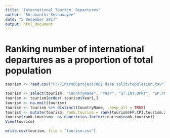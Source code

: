 ```yaml
---
title: "International Tourism, Departures"
author: "Shravanthi Seshasayee"
date: "3 December 2017"
output: html_document
---
```


# Ranking number of international departures as a proportion of total population
```r
tourism <- read.csv("F://IntroDSproject/WDI data split/Population.csv")

tourism <- select(tourism, "CountryName", "Year", "ST.INT.DPRT", "SP.POP.TOTL")
tourism <- tourism[order(-tourism$Year),]
tourism <- na.omit(tourism)
tourism <- tourism %>% distinct(CountryName, .keep_all = TRUE)
tourism <- mutate(tourism, rank.tourism = rank(tourism$FP.CPI.tourism.ZG))
tourism$rank.tourism<- as.numeric(as.factor(tourism$rank.tourism))
View(tourism)

write.csv(tourism, file = "tourism.csv")
```